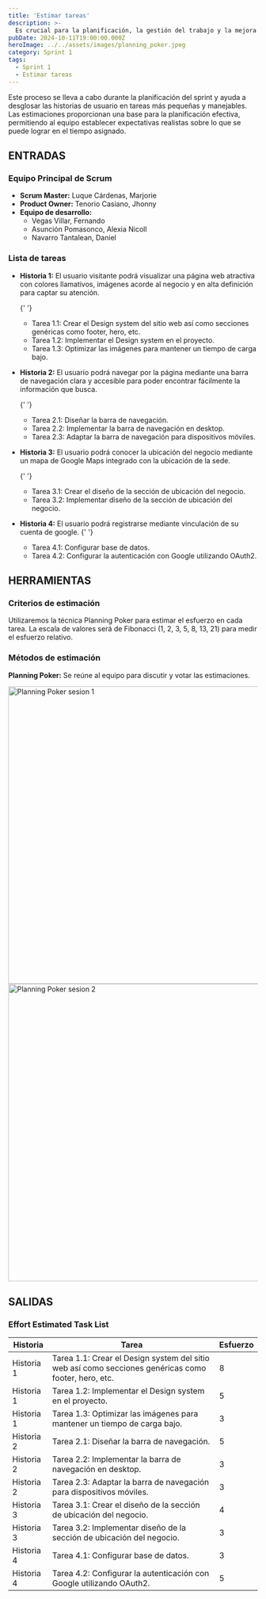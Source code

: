 ```yaml
---
title: 'Estimar tareas'
description: >-
  Es crucial para la planificación, la gestión del trabajo y la mejora continua dentro del marco de Scrum, lo que contribuye a la efectividad del equipo y a la entrega de valor al cliente.
pubDate: 2024-10-11T19:00:00.000Z
heroImage: ../../assets/images/planning_poker.jpeg
category: Sprint 1
tags:
  - Sprint 1
  - Estimar tareas
---
```


Este proceso se lleva a cabo durante la planificación del sprint y ayuda a desglosar las historias de usuario en tareas más pequeñas y manejables. Las estimaciones proporcionan una base para la planificación efectiva, permitiendo al equipo establecer expectativas realistas sobre lo que se puede lograr en el tiempo asignado.

## ENTRADAS

### Equipo Principal de Scrum

- **Scrum Master:** Luque Cárdenas, Marjorie
- **Product Owner:** Tenorio Casiano, Jhonny
- **Equipo de desarrollo:**
  <ul style={{ listStyleType: 'circle', paddingLeft: '20px' }}>
  	<li>Vegas Villar, Fernando</li>
  	<li>Asunción Pomasonco, Alexia Nicoll</li>
  	<li>Navarro Tantalean, Daniel</li>
  </ul>

### Lista de tareas

- **Historia 1:** El usuario visitante podrá visualizar una página web atractiva con colores llamativos, imágenes acorde al negocio y en alta definición para captar su atención.

  {' '}
  <ul style={{ listStyleType: 'circle', paddingLeft: '20px' }}>
  	<li>
  		Tarea 1.1: Crear el Design system del sitio web así como secciones genéricas como footer,
  		hero, etc.
  	</li>
  	<li>Tarea 1.2: Implementar el Design system en el proyecto.</li>
  	<li>Tarea 1.3: Optimizar las imágenes para mantener un tiempo de carga bajo.</li>
  </ul>

- **Historia 2:** El usuario podrá navegar por la página mediante una barra de navegación clara y accesible para poder encontrar fácilmente la información que busca.

  {' '}
  <ul style={{ listStyleType: 'circle', paddingLeft: '20px' }}>
  	<li>Tarea 2.1: Diseñar la barra de navegación.</li>
  	<li>Tarea 2.2: Implementar la barra de navegación en desktop.</li>
  	<li>Tarea 2.3: Adaptar la barra de navegación para dispositivos móviles.</li>
  </ul>

- **Historia 3:** El usuario podrá conocer la ubicación del negocio mediante un mapa de Google Maps integrado con la ubicación de la sede.

  {' '}
  <ul style={{ listStyleType: 'circle', paddingLeft: '20px' }}>
  	<li>Tarea 3.1: Crear el diseño de la sección de ubicación del negocio.</li>
  	<li>Tarea 3.2: Implementar diseño de la sección de ubicación del negocio.</li>
  </ul>

- **Historia 4:** El usuario podrá registrarse mediante vinculación de su cuenta de google.
  {' '}
  <ul style={{ listStyleType: 'circle', paddingLeft: '20px' }}>
  	<li>Tarea 4.1: Configurar base de datos.</li>
  	<li>Tarea 4.2: Configurar la autenticación con Google utilizando OAuth2.</li>
  </ul>

## HERRAMIENTAS

### Criterios de estimación

Utilizaremos la técnica Planning Poker para estimar el esfuerzo en cada tarea.
La escala de valores será de Fibonacci (1, 2, 3, 5, 8, 13, 21) para medir el esfuerzo relativo.

### Métodos de estimación

**Planning Poker:** Se reúne al equipo para discutir y votar las estimaciones.

<div
	style={{
		display: 'flex',
		justifyContent: 'center',
		flexDirection: 'column',
		alignItems: 'center'
	}}
>
	<img src='/images/planning_poker.jpeg' alt='Planning Poker sesion 1' width='600' />
	<img src='/images/planning_poker2.jpeg' alt='Planning Poker sesion 2' width='600' />
</div>

## SALIDAS

### Effort Estimated Task List

| **Historia** | **Tarea**                                                                                            | **Esfuerzo** |
| ------------ | ---------------------------------------------------------------------------------------------------- | ------------ |
| Historia 1   | Tarea 1.1: Crear el Design system del sitio web así como secciones genéricas como footer, hero, etc. | 8            |
| Historia 1   | Tarea 1.2: Implementar el Design system en el proyecto.                                              | 5            |
| Historia 1   | Tarea 1.3: Optimizar las imágenes para mantener un tiempo de carga bajo.                             | 3            |
| Historia 2   | Tarea 2.1: Diseñar la barra de navegación.                                                           | 5            |
| Historia 2   | Tarea 2.2: Implementar la barra de navegación en desktop.                                            | 3            |
| Historia 2   | Tarea 2.3: Adaptar la barra de navegación para dispositivos móviles.                                 | 3            |
| Historia 3   | Tarea 3.1: Crear el diseño de la sección de ubicación del negocio.                                   | 4            |
| Historia 3   | Tarea 3.2: Implementar diseño de la sección de ubicación del negocio.                                | 3            |
| Historia 4   | Tarea 4.1: Configurar base de datos.                                                                 | 3            |
| Historia 4   | Tarea 4.2: Configurar la autenticación con Google utilizando OAuth2.                                 | 5            |
